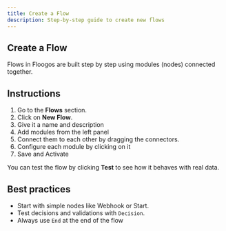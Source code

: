 ```yaml
---
title: Create a Flow
description: Step-by-step guide to create new flows
---
```



## Create a Flow

Flows in Floogos are built step by step using modules (nodes) connected together.

## Instructions

1. Go to the **Flows** section.
2. Click on **New Flow**.
3. Give it a name and description
4. Add modules from the left panel
5. Connect them to each other by dragging the connectors.
6. Configure each module by clicking on it
7. Save and Activate

You can test the flow by clicking **Test** to see how it behaves with real data.

## Best practices
- Start with simple nodes like Webhook or Start.
- Test decisions and validations with `Decision`.
- Always use `End` at the end of the flow